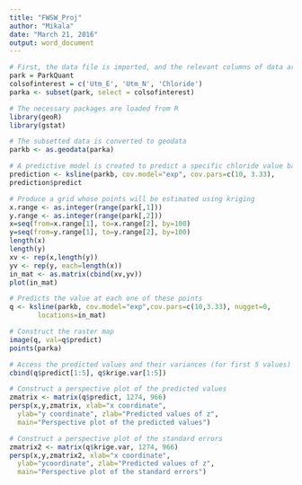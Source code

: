 ```yaml
---
title: "FWSW_Proj"
author: "Mikala"
date: "March 21, 2016"
output: word_document
---
```



```r
# First, the data file is imported, and the relevant columns of data are subsetted from the data file.
park = ParkQuant
colsofinterest = c('Utm_E', 'Utm_N', 'Chloride')
parka <- subset(park, select = colsofinterest)

# The necessary packages are loaded from R
library(geoR)
library(gstat)

# The subsetted data is converted to geodata
parkb <- as.geodata(parka)

# A predictive model is created to predict a specific chloride value based on a given new location
prediction <- ksline(parkb, cov.model="exp", cov.pars=c(10, 3.33),                        nugget=0, locations=c(332640,795600))
prediction$predict

# Produce a grid whose points will be estimated using kriging
x.range <- as.integer(range(park[,1]))
y.range <- as.integer(range(park[,2]))
x=seq(from=x.range[1], to=x.range[2], by=100)
y=seq(from=y.range[1], to=y.range[2], by=100)
length(x)
length(y)
xv <- rep(x,length(y))
yv <- rep(y, each=length(x))
in_mat <- as.matrix(cbind(xv,yv))
plot(in_mat)

# Predicts the value at each one of these points
q <- ksline(parkb, cov.model="exp",cov.pars=c(10,3.33), nugget=0,
       locations=in_mat)

# Construct the raster map
image(q, val=q$predict)
points(parka)

# Access the predicted values and their variances (for first 5 values)
cbind(q$predict[1:5], q$krige.var[1:5])

# Construct a perspective plot of the predicted values
zmatrix <- matrix(q$predict, 1274, 966)
persp(x,y,zmatrix, xlab="x coordinate",
  ylab="y coordinate", zlab="Predicted values of z",
  main="Perspective plot of the predicted values")

# Construct a perspective plot of the standard errors
zmatrix2 <- matrix(q$krige.var, 1274, 966)
persp(x,y,zmatrix2, xlab="x coordinate",
  ylab="ycoordinate", zlab="Predicted values of z",
  main="Perspective plot of the standard errors")


```


